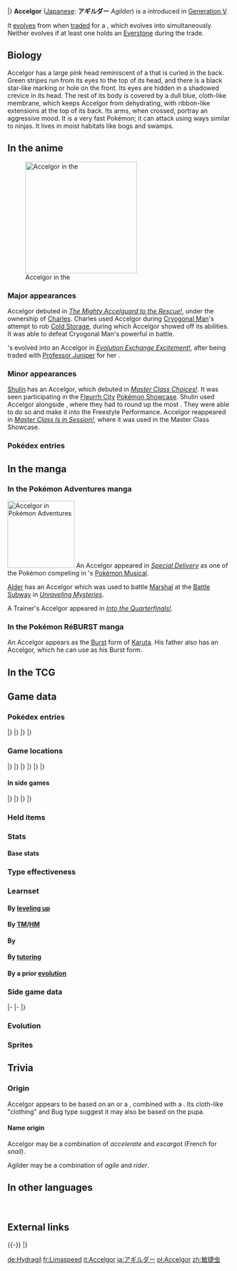 {{PokémonPrevNext/Head|type=Bug}}
{{PokémonPrevNext/Pokémon|type=Bug|prevnum=616|prev=Shelmet|nextnum=618|next=Stunfisk}}
|}
{{Pokémon Infobox
|name=Accelgor
|jname=アギルダー
|jtranslit=Agirudā
|tmname=Agilder
|category=Shell Out
|typebox=1
|type1=Bug
|abilityn=d
|ability1=Hydration
|ability2=Sticky Hold
|abilityd=Unburden
|ndex=617
|udex=123
|u2dex=158
|karea=Mountain
|kdex=025
|height-ftin=2'07"
|height-m=0.8
|weight-lbs=55.8
|weight-kg=25.3
|egggroupn=1
|egggroup1=Bug
|eggcycles=15
|expyield=173
|lv100exp=1,000,000
|gendercode=127
|color=Red
|catchrate=75
|evtotal=2
|evsp=2
|body=04
|pokefordex=accelgor
|generation=5
|friendship=70
}}
'''Accelgor''' ([[List of Japanese Pokémon names|Japanese]]: '''アギルダー''' ''Agilder'') is a {{type|Bug}} {{OBP|Pokémon|species}} introduced in [[Generation V]].

It [[Evolution|evolves]] from {{p|Shelmet}} when [[trade]]d for a {{p|Karrablast}}, which evolves into {{p|Escavalier}} simultaneously. Neither evolves if at least one holds an [[Everstone]] during the trade.

==Biology==
Accelgor has a large pink head reminiscent of a {{wp|helmet}} that is curled in the back. Green stripes run from its eyes to the top of its head, and there is a black star-like marking or hole on the front. Its eyes are hidden in a shadowed crevice in its head. The rest of its body is covered by a dull blue, cloth-like membrane, which keeps Accelgor from dehydrating, with ribbon-like extensions at the top of its back. Its arms, when crossed, portray an aggressive mood. It is a very fast Pokémon; it can attack using ways similar to ninjas. It lives in moist habitats like bogs and swamps.

==In the anime==
[[File:Shulin Accelgor.png|thumb|250px|left|Accelgor in the {{pkmn|anime}}]]
===Major appearances===
Accelgor debuted in ''[[BW057|The Mighty Accelguard to the Rescue!]]'', under the ownership of [[Charles]]. Charles used Accelgor during [[Dr. Ferrara|Cryogonal Man]]'s attempt to rob [[Cold Storage]], during which Accelgor showed off its abilities. It was able to defeat Cryogonal Man's powerful {{p|Vanillish}} in battle.

{{an|Bianca}}'s {{p|Shelmet}} evolved into an Accelgor in ''[[BW063|Evolution Exchange Excitement!]]'', after being traded with [[Professor Juniper]] for her {{p|Karrablast}}.

===Minor appearances===
[[Shulin]] has an Accelgor, which debuted in ''[[XY109|Master Class Choices!]]''. It was seen participating in the [[Fleurrh City]] [[Pokémon Showcase]]. Shulin used Accelgor alongside {{p|Escavalier}}, where they had to round up the most {{p|Rhyhorn}}. They were able to do so and make it into the Freestyle Performance. Accelgor reappeared in ''[[XY112|Master Class Is in Session!]]'', where it was used in the {{ci|Gloire}} Master Class Showcase.

===Pokédex entries===
{{Animedexheader|Unova}}
{{Animedexbody|BW057|Accelgor|Ash's Pokédex|Accelgor, the Shell Out Pokémon and the evolved form of Shelmet. Accelgor is much more agile once it evolves and loses its shell, allowing it to move like a ninja when battling.}}
{{Animedexbody|BW063|Accelgor|Bianca's Pokédex|Accelgor, the Shell Out Pokémon and the evolved form of Shelmet. Accelgor has become much more agile since its shell was removed, allowing it to move like a ninja when battling.}}
{{Animedexfooter/Pokémon|''Best Wishes''|Unova}}

==In the manga==
===In the Pokémon Adventures manga===
[[File:Alder Accelgor Adventures.png|thumb|150px|Accelgor in [[Pokémon Adventures]]]]
An Accelgor appeared in ''[[PS483|Special Delivery]]'' as one of the Pokémon competing in {{ci|Nimbasa}}'s [[Pokémon Musical]].

[[Alder]] has an Accelgor which was used to battle [[Marshal]] at the [[Battle Subway]] in ''[[PS486|Unraveling Mysteries]]''.

A Trainer's Accelgor appeared in ''[[PS513|Into the Quarterfinals!]]''.

===In the Pokémon RéBURST manga===
An Accelgor appears as the [[Burst]] form of [[Karuta]]. His father also has an Accelgor, which he can use as his Burst form.

==In the TCG==
{{main|Accelgor (TCG)}}

==Game data==
===Pokédex entries===
{{Dex/Header|type=Bug}}
{{Dex/NA|gen=V}}
{{Dex/Gen|gen=V}}
{{Dex/Entry1|v=Black|t=FFF|entry=When its body dries out, it weakens. So, to prevent dehydration, it wraps itself in many layers of thin membrane.}}
{{Dex/Entry1|v=White|entry=Having removed its heavy shell, it becomes very light and can fight with ninja-like movements.}}
{{Dex/Entry2|v=Black 2|v2=White 2|t=FFF|entry=When its body dries out, it weakens. So it wraps a membrane around itself for protection while it spits poison.}}
|}
|}
{{Dex/Gen|gen=VI}}
{{Dex/Entry1|v=X|t=FFF|entry=Having removed its heavy shell, it becomes very light and can fight with ninja-like movements.}}
{{Dex/Entry1|v=Y|entry=When its body dries out, it weakens. So, to prevent dehydration, it wraps itself in many layers of thin membrane.}}
{{Dex/Entry1|v=Omega Ruby|t=FFF|entry=Having removed its heavy shell, it becomes very light and can fight with ninja-like movements.}}
{{Dex/Entry1|v=Alpha Sapphire|t=FFF|entry=When its body dries out, it weakens. So, to prevent dehydration, it wraps itself in many layers of thin membrane.}}
|}
|}
{{Dex/Footer}}

===Game locations===
{{Availability/Header|type=Bug}}
{{Availability/NA|gen=V}}
{{Availability/Gen|gen=V}}
{{Availability/Entry2|v=Black|v2=White|t=fff|area=[[Evolution|Evolve]] {{p|Shelmet}}}}
{{Availability/Entry2|v=Black 2|v2=White 2|t=fff|area=[[Evolution|Evolve]] {{p|Shelmet}}}}
|}
|}
{{Availability/Gen|gen=VI}}
{{Availability/Entry2|v=X|v2=Y|t=fff|area=[[Evolution|Evolve]] {{p|Shelmet}}}}
{{Availability/Entry2/None|v=Omega Ruby|v2=Alpha Sapphire}}
|}
|}
{{Availability/Gen|gen=VII}}
{{Availability/Entry2/None|v=Sun|v2=Moon|area=[[Pokémon Bank]]}}
{{Availability/Entry2/None|v=Ultra Sun|v2=Ultra Moon|area=[[Pokémon Bank]]}}
|}
|}
{{Availability/Footer}}

====In side games====
{{Availability/Header|type=Bug}}
{{Availability/NA|gen=V}}
{{Availability/Gen|gen=V}}
{{Availability/Entry1|1|v=Rumble Blast|color={{fire color}}|area=Lake: [[World Axle - B2F]]}}
{{Availability/Entry1|1|v=Rumble U|color={{fire color}}|area=[[Challenge Battle#Lord of the Bugs|Challenge Battle: Lord of the Bugs]] <small>(Possible Boss)</small>}}
|}
|}
{{Availability/Gen|gen=VI}}
{{Availability/Entry1|1|v=Battle Trozei|color={{defense color}}|area=[[Safari Jungle#Sunday Stage 3|Safari Jungle: Stage 3]]{{dotw|Su}}}}
{{Availability/Entry1|1|v=Shuffle|color={{beauty color}}|area=Event: ''{{DL|Special Stages|Great Challenge|Accelgor Appears}}''}}
{{Availability/Entry1|1|v=Rumble World|color={{fire color}}|area=[[Black Realm#Soothing Shore|Black Realm: Soothing Shore]] <small>(Center Boss, Back)</small>}}
|}
|}
{{Availability/Footer}}

===Held items===

===Stats===
====Base stats====
{{BaseStats
|type=Bug
|HP=80
|Attack=70
|Defense=40
|SpAtk=100
|SpDef=60
|Speed=145}}

===Type effectiveness===
{{TypeEffectiveness
|type1=Bug
|Normal=100
|Fighting=50
|Flying=200
|Poison=100
|Ground=50
|Rock=200
|Bug=100
|Ghost=100
|Steel=100
|Fire=200
|Water=100
|Grass=50
|Electric=100
|Psychic=100
|Ice=100
|Dragon=100
|Dark=100
|Fairy=100}}

===Learnset===
====By [[Level|leveling up]]====
{{learnlist/levelh/7|Accelgor|Bug|Bug|5}}
{{learnlist/level7|1|Water Shuriken|Water|Special|15|100|20}}
{{learnlist/level7|1|Final Gambit|Fighting|Special|&mdash;|100|5}}
{{learnlist/level7|1|Power Swap|Psychic|Status|&mdash;|&mdash;|10}}
{{learnlist/level7|1|Absorb|Grass|Special|20|100|25}}
{{learnlist/level7|1|Acid Spray|Poison|Special|40|100|20}}
{{learnlist/level7|1|Double Team|Normal|Status|&mdash;|&mdash;|15}}
{{learnlist/level7|1|Quick Attack|Normal|Physical|40|100|30}}
{{learnlist/level7|4|Acid Spray|Poison|Special|40|100|20}}
{{learnlist/level7|8|Double Team|Normal|Status|&mdash;|&mdash;|15}}
{{learnlist/level7|13|Quick Attack|Normal|Physical|40|100|30}}
{{learnlist/level7|16|Struggle Bug|Bug|Special|50|100|20||'''}}
{{learnlist/level7|20|Mega Drain|Grass|Special|40|100|15}}
{{learnlist/level7|25|Swift|Normal|Special|60|&mdash;|20}}
{{learnlist/level7|28|Me First|Normal|Status|&mdash;|&mdash;|20}}
{{learnlist/level7|32|Agility|Psychic|Status|&mdash;|&mdash;|30}}
{{learnlist/level7|37|Giga Drain|Grass|Special|75|100|10}}
{{learnlist/level7|40|U-turn|Bug|Physical|70|100|20||'''}}
{{learnlist/level7|44|Bug Buzz|Bug|Special|90|100|10||'''}}
{{learnlist/level7|49|Recover|Normal|Status|&mdash;|&mdash;|10}}
{{learnlist/level7|52|Power Swap|Psychic|Status|&mdash;|&mdash;|10}}
{{learnlist/level7|56|Final Gambit|Fighting|Special|&mdash;|100|5}}
{{learnlist/levelf/7|Accelgor|Bug|Bug|5}}

====By [[TM]]/[[HM]]====
{{learnlist/tmh/7|Accelgor|Bug|Bug|5}}
{{learnlist/tm7|TM06|Toxic|Poison|Status|&mdash;|90|10}}
{{learnlist/tm7|TM09|Venoshock|Poison|Special|65|100|10}}
{{learnlist/tm7|TM10|Hidden Power|Normal|Special|60|100|15}}
{{learnlist/tm7|TM15|Hyper Beam|Normal|Special|150|90|5}}
{{learnlist/tm7|TM17|Protect|Normal|Status|&mdash;|&mdash;|10}}
{{learnlist/tm7|TM18|Rain Dance|Water|Status|&mdash;|&mdash;|5}}
{{learnlist/tm7|TM21|Frustration|Normal|Physical|&mdash;|100|20}}
{{learnlist/tm7|TM27|Return|Normal|Physical|&mdash;|100|20}}
{{learnlist/tm7|TM28|Leech Life|Bug|Physical|80|100|10||'''}}
{{learnlist/tm7|TM32|Double Team|Normal|Status|&mdash;|&mdash;|15}}
{{learnlist/tm7|TM36|Sludge Bomb|Poison|Special|90|100|10}}
{{learnlist/tm7|TM37|Sandstorm|Rock|Status|&mdash;|&mdash;|10}}
{{learnlist/tm7|TM42|Facade|Normal|Physical|70|100|20}}
{{learnlist/tm7|TM44|Rest|Psychic|Status|&mdash;|&mdash;|10}}
{{learnlist/tm7|TM45|Attract|Normal|Status|&mdash;|100|15}}
{{learnlist/tm7|TM48|Round|Normal|Special|60|100|15}}
{{learnlist/tm7|TM52|Focus Blast|Fighting|Special|120|70|5}}
{{learnlist/tm7|TM53|Energy Ball|Grass|Special|90|100|10}}
{{learnlist/tm7|TM68|Giga Impact|Normal|Physical|150|90|5}}
{{learnlist/tm7|TM83|Infestation|Bug|Special|20|100|20||'''}}
{{learnlist/tm7|TM87|Swagger|Normal|Status|&mdash;|85|15}}
{{learnlist/tm7|TM88|Sleep Talk|Normal|Status|&mdash;|&mdash;|10}}
{{learnlist/tm7|TM89|U-turn|Bug|Physical|70|100|20||'''}}
{{learnlist/tm7|TM90|Substitute|Normal|Status|&mdash;|&mdash;|10}}
{{learnlist/tm7|TM100|Confide|Normal|Status|&mdash;|&mdash;|20}}
{{learnlist/tmf/7|Accelgor|Bug|Bug|5}}

====By {{pkmn|breeding}}====
{{learnlist/breedh/7|Accelgor|Bug|Bug|5}}
{{learnlist/breed7|{{MSP|165|Ledyba}}{{MSP|166|Ledian}}{{MSP|283|Surskit}}{{MSP|291|Ninjask}}{{MSP|545|Scolipede}}|Baton Pass|Normal|Status|&mdash;|&mdash;|40}}
{{learnlist/breed7|{{MSP|165|Ledyba}}{{MSP|166|Ledian}}{{MSP|204|Pineco}}{{MSP|205|Forretress}}{{MSP|313|Volbeat}}{{MSP|543|Venipede}}<br>{{MSP|544|Whirlipede}}{{MSP|545|Scolipede}}{{MSP|588|Karrablast}}{{MSP|589|Escavalier}}{{MSP|636|Larvesta}}|Double-Edge|Normal|Physical|120|100|15}}
{{learnlist/breed7|{{MSP|213|Shuckle}}|Encore|Normal|Status|&mdash;|100|5}}
{{learnlist/breed7|{{MSP|214|Heracross}}{{MSP|540|Sewaddle}}{{MSP|588|Karrablast}}|Endure|Normal|Status|&mdash;|&mdash;|10}}
{{learnlist/breed7|{{MSP|123|Scyther}}{{MSP|212|Scizor}}{{MSP|214|Heracross}}{{MSP|328|Trapinch}}{{MSP|469|Yanmega}}|Feint|Normal|Physical|30|100|10}}
{{learnlist/breed7|{{MSP|213|Shuckle}}|Guard Split|Psychic|Status|&mdash;|&mdash;|10}}
{{learnlist/breed7|{{MSP|290|Nincada}}{{MSP|291|Ninjask}}|Mind Reader|Normal|Status|&mdash;|&mdash;|5}}
{{learnlist/breed7|{{MSP|290|Nincada}}{{MSP|328|Trapinch}}{{MSP|329|Vibrava}}{{MSP|330|Flygon}}{{MSP|736|Grubbin}}{{MSP|737|Charjabug}}<br>{{MSP|738|Vikavolt}}|Mud-Slap|Ground|Special|20|100|10}}
{{learnlist/breed7|{{MSP|015|Beedrill}}{{MSP|123|Scyther}}{{MSP|212|Scizor}}{{MSP|193|Yanma}}{{MSP|469|Yanmega}}{{MSP|451|Skorupi}}<br>{{MSP|452|Drapion}}{{MSP|543|Venipede}}{{MSP|544|Whirlipede}}{{MSP|545|Scolipede}}|Pursuit|Dark|Physical|40|100|20}}
{{learnlist/breed7|{{MSP|204|Pineco}}{{MSP|205|Forretress}}|Spikes|Ground|Status|&mdash;|&mdash;|20}}
{{learnlist/breed7|{{MSP|015|Beedrill}}{{MSP|205|Forretress}}{{MSP|451|Skorupi}}{{MSP|452|Drapion}}|Toxic Spikes|Poison|Status|—|—|20|{{sup/7|USUM}}}}
{{learnlist/breedf/7|Accelgor|Bug|Bug|5}}

====By [[Move Tutor|tutoring]]====
{{learnlist/tutorh/7|Accelgor|Bug|Bug|5}}
{{learnlist/tutor7|Bug Bite|Bug|Physical|60|100|20||'''|no|yes}}
{{learnlist/tutor7|Gastro Acid|Poison|Status|—|100|10|||no|yes}}
{{learnlist/tutor7|Giga Drain|Grass|Special|75|100|10|||no|yes}}
{{learnlist/tutor7|Knock Off|Dark|Physical|65|100|20|||no|yes}}
{{learnlist/tutor7|Laser Focus|Normal|Status|—|—|30|||no|yes}}
{{learnlist/tutor7|Signal Beam|Bug|Special|75|100|15||'''|no|yes}}
{{learnlist/tutor7|Snore|Normal|Special|50|100|15|||no|yes}}
{{learnlist/tutorf/7|Accelgor|Bug|Bug|5}}

====By a prior [[evolution]]====
{{learnlist/prevoh/7|Accelgor|Bug|Bug|5}}
{{learnlist/prevo7|616|Shelmet|||||Acid|Poison|Special|40|100|30}}
{{learnlist/prevo7|616|Shelmet|||||Bide|Normal|Physical|&mdash;|&mdash;|10}}
{{learnlist/prevo7|616|Shelmet|||||Curse|Ghost|Status|&mdash;|&mdash;|10}}
{{learnlist/prevo7|616|Shelmet|||||Yawn|Normal|Status|&mdash;|&mdash;|10}}
{{learnlist/prevo7|616|Shelmet|||||Acid Armor|Poison|Status|&mdash;|&mdash;|20}}
{{learnlist/prevo7|616|Shelmet|||||Body Slam|Normal|Physical|85|100|15}}
{{learnlist/prevo7|616|Shelmet|||||Guard Swap|Psychic|Status|&mdash;|&mdash;|10}}
{{learnlist/prevof/7|Accelgor|Bug|Bug|5}}

===Side game data===
{{Spindata/Head|type=Bug}}
{{Spindata/RumbleBlast|col=6|type=Bug
|att=4
|def=2
|speed=5
}}
|-
{{Spindata/PokéPark2|col=6|type=Bug|ndex=617
|pad=He knows the loneliness of running, but he keeps running. He is fighting against something in his mind, but no one knows what he is fighting against.
}}
|-
{{Spindata/Battle Trozei|col=3|type=Bug|ndex=617
|power=2
}}
{{Spindata/Shuffle|col=3|type=Bug|ndex=617|num=669
|min=60
|max=105
|raisemaxlevel=5
|skill=Eject++
|skilldesc=Sometimes removes five non-Support Pokémon icons. 
}}
|}

===Evolution===
{{evobox-2
|type1=Bug
|no1=616
|name1=Shelmet
|type1-1=Bug
|evo1={{bag|Pal Pad}}{{MS|588}}<br>{{color2|000|Trade}}<br><small>for {{pcolor|Karrablast|000}}
|no2=617
|name2=Accelgor
|type1-2=Bug
}}

===Sprites===
{{Spritebox/Header|type=Bug}}
{{Spritebox/NA|gen=V}}
{{Spritebox/5|ndex=617}}
{{Spritebox/6|ndex=617}}
{{Spritebox/7|ndex=617}}
{{Spritebox/Footer|617|Accelgor}}

==Trivia==

===Origin===
Accelgor appears to be based on an {{wp|Stock car racing|auto}} {{wp|drag racing|racer}} or a {{wp|ninja}}, combined with a {{wp|giant tube worm}}. Its cloth-like "clothing" and Bug type suggest it may also be based on the {{wp|bagworm moth|bagworm}} pupa.

====Name origin====
Accelgor may be a combination of ''accelerate'' and ''escargot'' (French for ''snail'').

Agilder may be a combination of ''agile'' and ''rider''.

==In other languages==
{{Other languages|type=Bug|type2=Bug
|ja=アギルダー ''Agilder''|jameaning=From {{tt|アギル ''agiru''|agile}} and {{tt|ライダー ''raidā''|rider}}
|fr=Limaspeed|frmeaning=From ''{{tt|limace|slug}}'' and ''speed''
|es=Accelgor|esmeaning=Same as English name
|de=Hydragil|demeaning=From ''{{a|Hydration}}'', one of its Abilities, and ''{{tt|agil|agile}}''
|it=Accelgor|itmeaning=Same as English name
|ko=어지리더 ''Eojirideo''|komeaning=Transliteration of Japanese name
|zh_cmn=敏捷蟲 / 敏捷虫 ''Mǐnjiéchóng''|zh_cmnmeaning=From {{tt|敏捷 ''mǐnjié''|agile, nimble}} and {{tt|蟲 ''chóng''|bug, worm}}
|ru=Акселгор ''Akselgor''|rumeaning=Transcription of English name
}}
<br clear="left">
<!--
==Notes==
<references />-->

==External links==

{{-}}
{{PokémonPrevNext/Head|type=Bug}}
{{PokémonPrevNext/Pokémon|type=Bug|prevnum=616|prev=Shelmet|nextnum=618|next=Stunfisk}}
|}
{{Project Pokédex notice}}

[[de:Hydragil]]
[[fr:Limaspeed]]
[[it:Accelgor]]
[[ja:アギルダー]]
[[pl:Accelgor]]
[[zh:敏捷虫]]